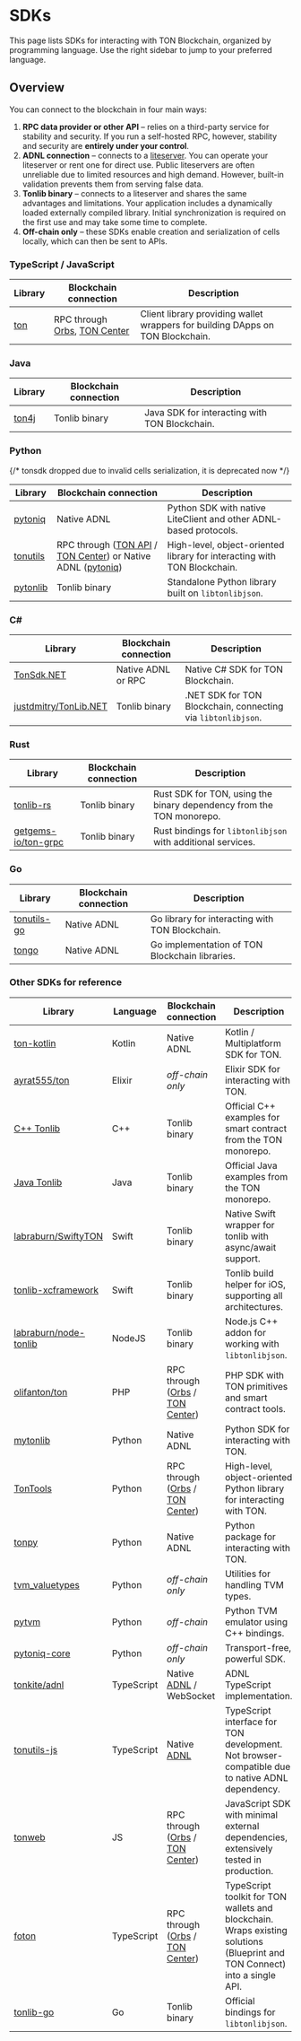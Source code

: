 
# SDKs

This page lists SDKs for interacting with TON Blockchain, organized by programming language.
Use the right sidebar to jump to your preferred language.

## Overview

You can connect to the blockchain in four main ways:

1. **RPC data provider or other API** – relies on a third-party service for stability and security. If you run a self-hosted RPC, however, stability and security are **entirely under your control**.
2. **ADNL connection** – connects to a [liteserver](/v3/guidelines/nodes/running-nodes/liteserver-node). You can operate your liteserver or rent one for direct use. Public liteservers are often unreliable due to limited resources and high demand. However, built-in validation prevents them from serving false data.
3. **Tonlib binary** – connects to a liteserver and shares the same advantages and limitations. Your application includes a dynamically loaded externally compiled library. Initial synchronization is required on the first use and may take some time to complete.
4. **Off-chain only** – these SDKs enable creation and serialization of cells locally, which can then be sent to APIs.

### TypeScript / JavaScript

| Library                                    | Blockchain connection                                                                                      | Description                                                                                                                                              |
| ------------------------------------------ |------------------------------------------------------------------------------------------------------------|----------------------------------------------------------------------------------------------------------------------------------------------------------|
| [ton](https://github.com/ton-org/ton)      | RPC through [Orbs](https://www.orbs.com/ton-access/), [TON Center](https://toncenter.com/api/v2/)         | Client library providing wallet wrappers for building DApps on TON Blockchain. |


### Java

| Library                                    | Blockchain connection | Description                                          |
| ------------------------------------------ | --------------------- |------------------------------------------------------|
| [ton4j](https://github.com/neodix42/ton4j) | Tonlib binary         | Java SDK for interacting with TON Blockchain.       |


### Python

{/* tonsdk dropped due to invalid cells serialization, it is deprecated now */}

| Library                                           | Blockchain connection                                                                                                                                              | Description                                                                   |
| ------------------------------------------------- |--------------------------------------------------------------------------------------------------------------------------------------------------------------------|-------------------------------------------------------------------------------|
| [pytoniq](https://github.com/yungwine/pytoniq)    | Native ADNL                                                                                                                                                        | Python SDK with native LiteClient and other ADNL-based protocols.             |
| [tonutils](https://github.com/nessshon/tonutils)  | RPC through ([TON API](https://tonapi.io/api-v2) / [TON Center](https://toncenter.com/api/v3/)) or Native ADNL ([pytoniq](https://github.com/yungwine/pytoniq))      | High-level, object-oriented library for interacting with TON Blockchain.      |
| [pytonlib](https://github.com/toncenter/pytonlib) | Tonlib binary                                                                                                                                                      | Standalone Python library built on `libtonlibjson`.                        |

### C#

| Library                                                           | Blockchain connection | Description                                                  |
| ----------------------------------------------------------------- | --------------------- | ------------------------------------------------------------ |
| [TonSdk.NET](https://github.com/continuation-team/TonSdk.NET)     | Native ADNL or RPC    | Native C# SDK for TON Blockchain.                         |
| [justdmitry/TonLib.NET](https://github.com/justdmitry/TonLib.NET) | Tonlib binary         | .NET SDK for TON Blockchain, connecting via `libtonlibjson`. |

### Rust

| Library                                                       | Blockchain connection | Description                                                  |
| ------------------------------------------------------------- | --------------------- | ------------------------------------------------------------ |
| [tonlib-rs](https://github.com/ston-fi/tonlib-rs)             | Tonlib binary         | Rust SDK for TON, using the binary dependency from the TON monorepo.|
| [getgems-io/ton-grpc](https://github.com/getgems-io/ton-grpc) | Tonlib binary         | Rust bindings for `libtonlibjson` with additional services.     |

### Go

| Library                                                  | Blockchain connection | Description                                    |
| -------------------------------------------------------- | --------------------- | ---------------------------------------------- |
| [tonutils-go](https://github.com/xssnick/tonutils-go)    | Native ADNL           | Go library for interacting with TON Blockchain.     |
| [tongo](https://github.com/tonkeeper/tongo)              | Native ADNL           | Go implementation of TON Blockchain libraries.|


### Other SDKs for reference

| Library                                                                     | Language   | Blockchain connection                                                                                                       | Description                                                                                                                                                               |
| --------------------------------------------------------------------------- | ---------- |-----------------------------------------------------------------------------------------------------------------------------|---------------------------------------------------------------------------------------------------------------------------------------------------------------------------|
| [ton-kotlin](https://github.com/ton-community/ton-kotlin)                   | Kotlin     | Native ADNL                                                                                                                 | Kotlin / Multiplatform SDK for TON.                                                                                                                                       |
| [ayrat555/ton](https://github.com/ayrat555/ton)                             | Elixir     | _off-chain only_                                                                                                            | Elixir SDK for interacting with TON.                                                                                                                                      |
| [C++ Tonlib](https://github.com/ton-blockchain/ton/tree/master/example/cpp) | C++        | Tonlib binary                                                                                                               | Official C++ examples for smart contract from the TON monorepo.                                                                                                           |
| [Java Tonlib](https://github.com/ton-blockchain/tonlib-java)                | Java       | Tonlib binary                                                                                                               | Official Java examples from the TON monorepo.                                                                                                                             |
| [labraburn/SwiftyTON](https://github.com/labraburn/SwiftyTON)               | Swift      | Tonlib binary                                                                                                               | Native Swift wrapper for tonlib with async/await support.                                                                                                                 |
| [tonlib-xcframework](https://github.com/labraburn/tonlib-xcframework)       | Swift      | Tonlib binary                                                                                                               | Tonlib build helper for iOS, supporting all architectures.                                                                                                                |
| [labraburn/node-tonlib](https://github.com/labraburn/node-tonlib)           | NodeJS     | Tonlib binary                                                                                                               | Node.js C++ addon for working with `libtonlibjson`.                                                                                                                       |
| [olifanton/ton](https://github.com/olifanton/ton)                           | PHP        | RPC through ([Orbs](https://www.orbs.com/ton-access/) / [TON Center](https://toncenter.com/api/v2/))                        | PHP SDK with TON primitives and smart contract tools.                                                                                                                     |
| [mytonlib](https://github.com/igroman787/mytonlib)                          | Python     | Native ADNL                                                                                                                 | Python SDK for interacting with TON.                                                                                                                                      |
| [TonTools](https://github.com/yungwine/TonTools)                            | Python     | RPC through ([Orbs](https://www.orbs.com/ton-access/) / [TON Center](https://toncenter.com/api/v2/))                        | High-level, object-oriented Python library for interacting with TON.                                                                                                      |
| [tonpy](https://github.com/disintar/tonpy)                                  | Python     | Native ADNL                                                                                                                 | Python package for interacting with TON.                                                                                                                                  |
| [tvm_valuetypes](https://github.com/toncenter/tvm_valuetypes)               | Python     | _off-chain only_                                                                                                            | Utilities for handling TVM types.                                                                                                                                         |
| [pytvm](https://github.com/yungwine/pytvm)                                  | Python     | _off-chain_                                                                                                                 | Python TVM emulator using C++ bindings.                                                                                                                                   |
| [pytoniq-core](https://github.com/yungwine/pytoniq-core)                    | Python     | _off-chain only_                                                                                                            | Transport-free, powerful SDK.                                                                                                                                             |
| [tonkite/adnl](https://github.com/tonkite/adnl)                             | TypeScript | Native [ADNL](/v3/documentation/network/protocols/adnl/adnl-tcp) / WebSocket                                       | ADNL TypeScript implementation.                                                                                                                                           |
| [tonutils-js](https://github.com/thekiba/tonutils)                          | TypeScript | Native [ADNL](/v3/documentation/network/protocols/adnl/adnl-tcp)                                                            | TypeScript interface for TON development. Not browser-compatible due to native ADNL dependency.                                                                           |
| [tonweb](https://github.com/toncenter/tonweb)                               | JS         | RPC through ([Orbs](https://www.orbs.com/ton-access/) / [TON Center](https://toncenter.com/api/v2/))                         | JavaScript SDK with minimal external dependencies, extensively tested in production.                                                                                      |
| [foton](https://foton.sh/)                                                  | TypeScript | RPC through ([Orbs](https://www.orbs.com/ton-access/) / [TON Center](https://toncenter.com/api/v2/))                        | TypeScript toolkit for TON wallets and blockchain. Wraps existing solutions (Blueprint and TON Connect) into a single API.                                               |
| [tonlib-go](https://github.com/ton-blockchain/tonlib-go)                    | Go         | Tonlib binary                                                                                                               | Official bindings for `libtonlibjson`.                                                                                                                                      |


<Feedback />

